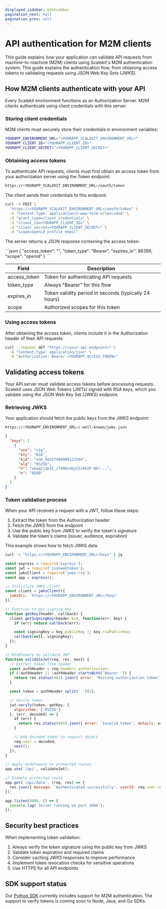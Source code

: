```yaml
---
displayed_sidebar: m2mSidebar
pagination_next: null
pagination_prev: null
---
```


# API authentication for M2M clients

This guide explains how your application can validate API requests from machine-to-machine (M2M) clients using Scalekit's M2M authentication system.
This guide explains the authentication flow, from obtaining access tokens to validating requests using JSON Web Key Sets (JWKS).

## How M2M clients authenticate with your API

Every Scalekit environment functions as an Authorization Server. M2M clients authenticate using client credentials with this server.

### Storing client credentials

M2M clients must securely store their credentials in environment variables:

<CodeWithHeader title="Environment variables">

```sh
YOURAPP_ENVIRONMENT_URL="<YOURAPP_SCALEKIT_ENVIRONMENT_URL>"
YOURAPP_CLIENT_ID="<YOURAPP_CLIENT_ID>"
YOURAPP_CLIENT_SECRET="<YOURAPP_CLIENT_SECRET>"
```
</CodeWithHeader>

### Obtaining access tokens

To authenticate API requests, clients must first obtain an access token from your authorization server using the Token endpoint:

<CodeWithHeader title="Token endpoint">

```sh
https://<YOURAPP_SCALEKIT_ENVIRONMENT_URL>/oauth/token
```

</CodeWithHeader>

The client sends their credentials to this endpoint:

<CodeWithHeader title="Token request">

```sh
curl -X POST \
  "https://<YOURAPP_SCALEKIT_ENVIRONMENT_URL>/oauth/token" \
  -H "Content-Type: application/x-www-form-urlencoded" \
  -d "grant_type=client_credentials" \
  -d "client_id=<YOURAPP_CLIENT_ID>" \
  -d "client_secret=<YOURAPP_CLIENT_SECRET>" \
  -d "scope=openid profile email"
```

</CodeWithHeader>

The server returns a JSON response containing the access token:

<CodeWithHeader title="Token response">
```json
{
  "access_token": "<YOURAPP_ACCESS_TOKEN>",
  "token_type": "Bearer",
  "expires_in": 86399,
  "scope": "openid"
}
```
</CodeWithHeader>

| Field | Description |
|-------|-------------|
| <SimpleCode>access_token</SimpleCode> | Token for authenticating API requests |
| <SimpleCode>token_type</SimpleCode> | Always "Bearer" for this flow |
| <SimpleCode>expires_in</SimpleCode> | Token validity period in seconds (typically 24 hours) |
| <SimpleCode>scope</SimpleCode> | Authorized scopes for this token |

### Using access tokens

After obtaining the access token, clients include it in the Authorization header of their API requests:

<CodeWithHeader title="API request with access token">

```sh
curl --request GET "https://<your-api-endpoint>" \
  -H "Content-Type: application/json" \
  -H "Authorization: Bearer <YOURAPP_ACCESS_TOKEN>"
```

</CodeWithHeader>

## Validating access tokens

Your API server must validate access tokens before processing requests. Scalekit uses JSON Web Tokens (JWTs) signed with RSA keys, which you validate using the JSON Web Key Set (JWKS) endpoint.

### Retrieving JWKS

Your application should fetch the public keys from the JWKS endpoint:

<CodeWithHeader title="JWKS endpoint">

```sh
https://<YOURAPP_ENVIRONMENT_URL>/.well-known/jwks.json
```

</CodeWithHeader>

<CodeWithHeader title="JWKS response">

```json
{
  "keys": [
    {
      "use": "sig",
      "kty": "RSA",
      "kid": "snk_58327480989122566",
      "alg": "RS256",
      "n": "wUaqIj3pIE_zfGN9u4GySZs862F-0Kl-..",
      "e": "AQAB"
    }
  ]
}
```

</CodeWithHeader>

### Token validation process

When your API receives a request with a JWT, follow these steps:

1. Extract the token from the Authorization header
2. Fetch the JWKS from the endpoint
3. Use the public key from JWKS to verify the token's signature
4. Validate the token's claims (issuer, audience, expiration)

This example shows how to fetch JWKS data:

<CodeWithHeader title="Fetch JWKS with cURL">

```sh
curl -s "https://<YOURAPP_ENVIRONMENT_URL>/keys" | jq
```

</CodeWithHeader>


<CodeWithHeader title="Token Validation with Node.js">

<Tabs groupId="tech-stack" queryString>
<TabItem value="nodejs" label="Node.js">

```javascript
const express = require('express');
const jwt = require('jsonwebtoken');
const jwksClient = require('jwks-rsa');
const app = express();

// Initialize JWKS client
const client = jwksClient({
  jwksUri: `https://<YOURAPP_ENVIRONMENT_URL>/keys`
});

// Function to get signing key
function getKey(header, callback) {
  client.getSigningKey(header.kid, function(err, key) {
    if (err) return callback(err);

    const signingKey = key.publicKey || key.rsaPublicKey;
    callback(null, signingKey);
  });
}

// Middleware to validate JWT
function validateJwt(req, res, next) {
  // Extract token from header
  const authHeader = req.headers.authorization;
  if (!authHeader || !authHeader.startsWith('Bearer ')) {
    return res.status(401).json({ error: 'Missing authorization token' });
  }

  const token = authHeader.split(' ')[1];

  // Verify token
  jwt.verify(token, getKey, {
    algorithms: ['RS256']
  }, (err, decoded) => {
    if (err) {
      return res.status(401).json({ error: 'Invalid token', details: err.message });
    }

    // Add decoded token to request object
    req.user = decoded;
    next();
  });
}

// Apply middleware to protected routes
app.use('/api', validateJwt);

// Example protected route
app.get('/api/data', (req, res) => {
  res.json({ message: 'Authenticated successfully', userId: req.user.sub });
});

app.listen(3000, () => {
  console.log('Server running on port 3000');
});
```

</TabItem>
</Tabs>

</CodeWithHeader>


## Security best practices

When implementing token validation:

1. Always verify the token signature using the public key from JWKS
2. Validate token expiration and required claims
3. Consider caching JWKS responses to improve performance
4. Implement token revocation checks for sensitive operations
5. Use HTTPS for all API endpoints

## SDK support status

Our [Python SDK](https://github.com/scalekit-inc/scalekit-sdk-python) currently includes support for M2M authentication. The support to verify tokens is coming soon to Node, Java, and Go SDKs.
